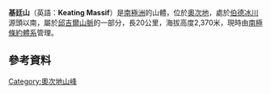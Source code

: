 {{coord|81|0|S|156|34|E|source:GNIS|display=title}}

'''基廷山'''（英語：'''Keating Massif'''）是[[南極洲|南極洲]]的山體，位於[[奧次地|奧次地]]，處於[[伯德冰川|伯德冰川]]源頭以南，屬於[[邱吉爾山脈|邱吉爾山脈]]的一部分，長20公里，海拔高度2,370米，現時由[[南極條約體系|南極條約體系]]管理。

==參考資料==
{{cite gnis | type = antarid | id = 18498| name = Keating Massif| accessdate = 2013-04-16}}

{{DEFAULTSORT:Keating Massif}}
[[Category:奧次地山峰|Category:奧次地山峰]]


{{OatesLand-geo-stub}}